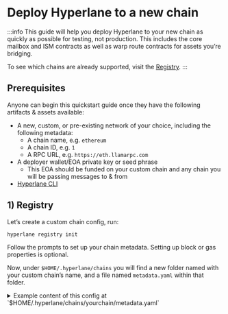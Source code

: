 # Deploy Hyperlane to a new chain

:::info
This guide will help you deploy Hyperlane to your new chain as quickly as possible for testing, not production. This includes the core mailbox and ISM contracts as well as warp route contracts for assets you’re bridging.

To see which chains are already supported, visit the [Registry](https://github.com/hyperlane-xyz/hyperlane-registry/tree/main/chains).
:::

## Prerequisites

Anyone can begin this quickstart guide once they have the following artifacts & assets available:
- A new, custom, or pre-existing network of your choice, including the following metadata:
    - A chain name, e.g. `ethereum`
    - A chain ID, e.g. `1`
    - A RPC URL, e.g. `https://eth.llamarpc.com`
- A deployer wallet/EOA private key or seed phrase
    - This EOA should be funded on your custom chain and any chain you will be passing messages to & from
- [Hyperlane CLI](/docs/reference/cli.mdx)

## 1) Registry

Let’s create a custom chain config, run:

```bash
hyperlane registry init
```

Follow the prompts to set up your chain metadata. Setting up block or gas properties is optional.

Now, under `$HOME/.hyperlane/chains` you will find a new folder named with your custom chain’s name, and a file named `metadata.yaml` within that folder.

<details> 
  <summary>
    Example content of this config at `$HOME/.hyperlane/chains/yourchain/metadata.yaml`
  </summary>

   ```yaml
    # yaml-language-server: $schema=../schema.json
    name: yourchain
    chainId: 171717
    domainId: 171717
    protocol: ethereum
    rpcUrls:
      - http: https://hyper-lane-docs.rpc.caldera.xyz/http
    nativeToken:
      name: Ether
      symbol: ETH
      decimals: 18
    ```
</details>

In addition to the CLI generated config above, you should also edit in the block explorer url.

```yaml
blockExplorers:
  - apiUrl: https://explorer.yourchain.com/api
    family: etherscan #explorer you're using, also supporting routescan or blockscout
    name: Chainscan
    url: https://explorer.yourchain.com
```

## 2) Core

Next, let’s configure, deploy and test your custom chain’s core contracts.

### Initialize configuration

1. From your local environment, set the private key or seed phrase of your funded deployer address to `HYP_KEY`. For example: `export HYP_KEY='<YOUR_PRIVATE_KEY>'`
2. From the same terminal instance, run:
    
  ```bash
  hyperlane core init
  ```
<details>
  <summary>
    The deployment config will be written to `./configs/core-config.yaml`
  </summary>
  
  ```yaml
  owner: "0x16F4898F47c085C41d7Cc6b1dc72B91EA617dcBb"
  defaultIsm:
    type: trustedRelayerIsm
    relayer: "0x16F4898F47c085C41d7Cc6b1dc72B91EA617dcBb"
  defaultHook:
    type: merkleTreeHook
  requiredHook:
    owner: "0x16F4898F47c085C41d7Cc6b1dc72B91EA617dcBb"
    type: protocolFee
    beneficiary: "0x16F4898F47c085C41d7Cc6b1dc72B91EA617dcBb"
    maxProtocolFee: "100000000000000000"
    protocolFee: "0"
  ```
    
</details>


### Deploy contracts

To deploy contracts, run:

```bash
hyperlane core deploy
```

Use the arrows and enter to select your custom chain from the bottom of the mainnet list. 
It will take a few minutes for all contracts to deploy.
<details> 
  <summary>
    Under `$HOME/.hyperlane/chains` you will find a new folder named with your custom chain’s name, and a file named `addresses.yaml` within that folder
  </summary>
  ```yaml
    staticMerkleRootMultisigIsmFactory: "0x6906cb4741d3E2322E9f9aA645DfC8AB6F122c47"
    staticMessageIdMultisigIsmFactory: "0x3CE97a32d9C8294691cBd2baC09B078EDa75c429"
    staticAggregationIsmFactory: "0x81f969fDBF48278Ce09685Ce48e03388B6785aF4"
    staticAggregationHookFactory: "0x3d864A3c25F61E3c3A7d02e980453A6E1f0a92A6"
    domainRoutingIsmFactory: "0xC4c01f7B03f0fFa77A0265C600dEF7Ad28BCa5A2"
    proxyAdmin: "0xABb7175d5F123172E7B7Fa467CC9fE4C2FEdb942"
    mailbox: "0x5F58d75A9caDE4e2b191313223978dF049f93b81"
    interchainAccountRouter: "0x43c0745b0dE9Cb780816a24ddE63d79Ca99B5dE8"
    interchainAccountIsm: "0x9C96dC8f4257413225d6B5C47d1afbafc39B269F"
    validatorAnnounce: "0xE3bd39BF92DB385dE6313D6070b035bD934378CB"
    testRecipient: "0xa58462b1943Be1469Ed58db690C78583BA34Fd2E"
    ```
</details>
    
### Send test message

To send a test message, run:

```bash
hyperlane send message --relay
```

Currently core self-relay only works **from Holesky** **to your custom chain**. When dispatch is successful, you should see that the message was self-relayed!

Support in the CLI for other origin chains is being added, chains that are not supported will output `Error: No fallback hook config found`? Use `holesky`.


:::note
**🎉 Congrats! You have successfully sent a message to your custom chain**
:::


## 3) Warp Route

Now that you have a Hyperlane mailbox and core contracts on your chain, it’s time to set up token bridging between your chain and any other Hyperlane chain. 

Continue on to the [Deploy a Warp Route](/docs/guides/deploy-warp-route.mdx) docs for more details.

## 4) Submit to Registry

If you want other chains to connect with you as well as to take this to production with Abacus Works, make a registry PR. 

Before doing so, make sure you lint the yaml file as well as add a `logo.svg` file inside the folder.

First, navigate to your local instance of the registry and commit changes

```bash
cd ~/.hyperlane && git init && git add . && git commit
```

Then, sync local registry with canonical registry

```bash
git remote add canonical git@github.com:hyperlane-xyz/hyperlane-registry.git
git pull canonical main --rebase
```

Finally, push local registry to github fork and submit a PR. Please include a [changeset](https://github.com/changesets/changesets/blob/main/docs/adding-a-changeset.md) in your PR.

:::note
**Congrats! You have successfully deployed Hyperlane to your chain and added your work to the Hyperlane registry**

Thank you for contributing to the future of permissionless interop 🫡
:::
